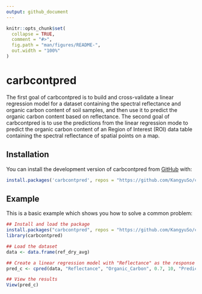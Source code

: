 ```yaml
---
output: github_document
---
```


<!-- README.md is generated from README.Rmd. Please edit that file -->

```r
knitr::opts_chunk$set(
  collapse = TRUE,
  comment = "#>",
  fig.path = "man/figures/README-",
  out.width = "100%"
)
```

# carbcontpred

<!-- badges: start -->
<!-- badges: end -->

The first goal of carbcontpred is to build and cross-validate a linear regression model for a dataset containing the spectral reflectance and organic carbon content of soil samples, and then use it to predict the organic carbon content based on reflectance. The second goal of carbcontpred is to use the predictions from the linear regression mode to predict the organic carbon content of an Region of Interest (ROI) data table containing the spectral reflectance of spatial points on a map.

## Installation

You can install the development version of carbcontpred from [GitHub](https://github.com/KangyuSo/carbcontpred) with:

``` r
install.packages('carbcontpred', repos = "https://github.com/KangyuSo/carbcontpred")
```

## Example

This is a basic example which shows you how to solve a common problem:

```r
## Install and load the package
install.packages("carbcontpred", repos = "https://github.com/KangyuSo/carbcontpred")
library(carbcontpred)

## Load the dataset 
data <- data.frame(ref_dry_avg)

## Create a linear regression model with "Reflectance" as the response variable, "Organic_Carbon" as the predictor variable, test size of 70%, 10 folds for the cross-validation, and "Predicted_Organic_Carbon" as the output column
pred_c <- cpred(data, "Reflectance", "Organic_Carbon", 0.7, 10, "Predicted_Organic_Carbon")

## View the results
View(pred_c)
```